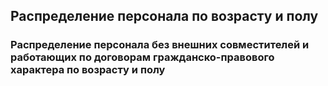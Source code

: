 ## Распределение персонала по  возрасту и полу {#personal-demography}

### Распределение персонала без внешних совместителей и работающих по договорам гражданско-правового характера по возрасту и полу {#personal1-demography}

